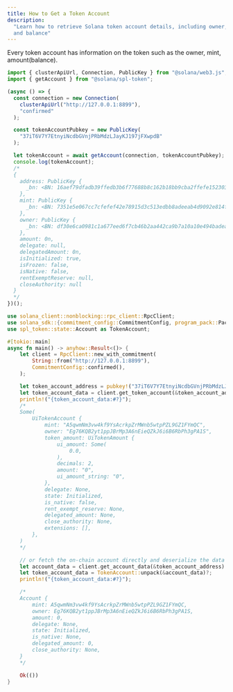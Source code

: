 ```yaml
---
title: How to Get a Token Account
description:
  "Learn how to retrieve Solana token account details, including owner, mint,
  and balance"
---
```


Every token account has information on the token such as the owner, mint,
amount(balance).

<CodeTabs >

```typescript !! title="Legacy"
import { clusterApiUrl, Connection, PublicKey } from "@solana/web3.js";
import { getAccount } from "@solana/spl-token";

(async () => {
  const connection = new Connection(
    clusterApiUrl("http://127.0.0.1:8899"),
    "confirmed"
  );

  const tokenAccountPubkey = new PublicKey(
    "37iT6V7Y7EtnyiNcdbGVnjPRbMdzLJayKJ197jFXwpdB"
  );

  let tokenAccount = await getAccount(connection, tokenAccountPubkey);
  console.log(tokenAccount);
  /*
  {
    address: PublicKey {
      _bn: <BN: 16aef79dfadb39ffedb3b6f77688b8c162b18bb9cba2ffefe152303629ae3030>
    },
    mint: PublicKey {
      _bn: <BN: 7351e5e067cc7cfefef42e78915d3c513edbb8adeeab4d9092e814fe68c39fec>
    },
    owner: PublicKey {
      _bn: <BN: df30e6ca0981c1a677eed6f7cb46b2aa442ca9b7a10a10e494badea4b9b6944f>
    },
    amount: 0n,
    delegate: null,
    delegatedAmount: 0n,
    isInitialized: true,
    isFrozen: false,
    isNative: false,
    rentExemptReserve: null,
    closeAuthority: null
  }
  */
})();
```

```rust !! title="Rust"
use solana_client::nonblocking::rpc_client::RpcClient;
use solana_sdk::{commitment_config::CommitmentConfig, program_pack::Pack, pubkey};
use spl_token::state::Account as TokenAccount;

#[tokio::main]
async fn main() -> anyhow::Result<()> {
    let client = RpcClient::new_with_commitment(
        String::from("http://127.0.0.1:8899"),
        CommitmentConfig::confirmed(),
    );

    let token_account_address = pubkey!("37iT6V7Y7EtnyiNcdbGVnjPRbMdzLJayKJ197jFXwpdB");
    let token_account_data = client.get_token_account(&token_account_address).await?;
    println!("{token_account_data:#?}");
    /*
    Some(
        UiTokenAccount {
            mint: "A5qwmNm3vw4kf9YsAcrkpZrMWnb5wtpPZL9GZ1FYmQC",
            owner: "Eg76KQB2yt1ppJBrMp3A6nEieQZkJ6i6B6RbPh3gPA1S",
            token_amount: UiTokenAmount {
                ui_amount: Some(
                    0.0,
                ),
                decimals: 2,
                amount: "0",
                ui_amount_string: "0",
            },
            delegate: None,
            state: Initialized,
            is_native: false,
            rent_exempt_reserve: None,
            delegated_amount: None,
            close_authority: None,
            extensions: [],
        },
    )
    */

    // or fetch the on-chain account directly and deserialize the data
    let account_data = client.get_account_data(&token_account_address).await?;
    let token_account_data = TokenAccount::unpack(&account_data)?;
    println!("{token_account_data:#?}");

    /*
    Account {
        mint: A5qwmNm3vw4kf9YsAcrkpZrMWnb5wtpPZL9GZ1FYmQC,
        owner: Eg76KQB2yt1ppJBrMp3A6nEieQZkJ6i6B6RbPh3gPA1S,
        amount: 0,
        delegate: None,
        state: Initialized,
        is_native: None,
        delegated_amount: 0,
        close_authority: None,
    }
    */

    Ok(())
}
```

</CodeTabs>
